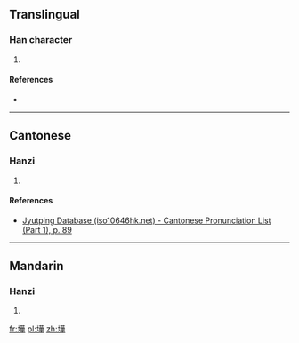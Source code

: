 ==Translingual==

===Han character===
{{Han char|rn=32|rad=土|as=12|sn=15|four=|canj=土廿一十 (GTMJ)|ids=⿰[[土]][[華]]}}

# {{defn|Han|sort=土12}}

====References====
* {{Han ref|kx=0239.241|hdz=10486.020|uh=58B7|ud=22711}}

----

==Cantonese==

===Hanzi===
{{yue-hanzi|jyut=[[jip6]]|y=yip6}}

# {{defn|lang=yue|sort=土12}}

====References====
*[http://www.iso10646hk.net/jp/document/download.jsp Jyutping Database (iso10646hk.net) - Cantonese Pronunciation List (Part 1), p. 89]

----

==Mandarin==

===Hanzi===
{{cmn-hanzi|pin=[[yè]] ([[ye4]]), [[ào]] ([[ao4]])|wg=yeh<sup>4</sup>, ao<sup>4</sup>}}

# {{defn|lang=cmn|sort=土12}}

[[fr:墷]]
[[pl:墷]]
[[zh:墷]]